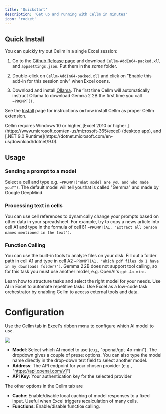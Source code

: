 ```yaml
---
title: 'Quickstart'
description: 'Get up and running with Cellm in minutes'
icon: 'rocket'
---
```


## Quick Install
You can quickly try out Cellm in a single Excel session:

1. Go to the [Github Release page](https://github.com/getcellm/cellm/releases) and download `Cellm-AddIn64-packed.xll` and `appsettings.json`. Put them in the _same_ folder.

2. Double-click on `Cellm-AddIn64-packed.xll` and click on "Enable this add-in for this session only" when Excel opens. 

3. Download and install [Ollama](https://ollama.com/). The first time Cellm will automatically instruct Ollama to download Gemma 2 2B the first time you call `=PROMPT()`.

See the [Install](install.mdx) page for instructions on how install Cellm as proper Cellm extension.

<Tip>
  Cellm requires Windows 10 or higher, [Excel 2010 or higher ](https://www.microsoft.com/en-us/microsoft-365/excel) (desktop app), and [.NET 9.0 Runtime](https://dotnet.microsoft.com/en-us/download/dotnet/9.0).
</Tip>

## Usage

### Sending a prompt to a model
Select a cell and type e.g. `=PROMPT("What model are you and who made you?")`. The default model will tell you that is called "Gemma" and made by Google DeepMind.

### Processing text in cells
You can use cell references to dynamically change your prompts based on other data in your spreadsheet. For example, try to copy a news article into cell A1 and type in the formula of cell B1 `=PROMPT(A1, "Extract all person names mentioned in the text")`. 

### Function Calling
You can use the built-in tools to analyse files on your disk. Fill out a folder path in cell A1 and type in cell A2 `=PROMPT(A1, "Which pdf files do I have in my downloads folder?")`. Gemma 2 2B does not support tool calling, so for this task you must use another model, e.g. OpenAI's `gpt-4o-mini`.

<CardGroup cols={2}>
  <Card
    title="Breaking Down Tasks for AI"
    icon="lightbulb"
    href="/get-started/breaking-down-tasks">
    Learn how to structure tasks and select the right model for your needs.
  </Card>
  <Card
    title="Prompting"
    icon="pen-to-square"
    href="/usage/prompting">
    Use AI in Excel to automate repetitive tasks. 
  </Card>
  <Card
    title="Function Calling"
    icon="image"
    href="/usage/function-calling">
    Use Excel as a low-code task orchestrator by enabling Cellm to access external tools and data.
  </Card>
</CardGroup>

# Configuration
Use the Cellm tab in Excel's ribbon menu to configure which AI model to use.

<Frame caption="Cellm Ribbon">
  <img src="https://iili.io/2yWOtna.png" />
</Frame>

- **Model**: Select which AI model to use (e.g., "openai/gpt-4o-mini"). The dropdown gives a couple of preset options. You can also type the model name directly in the drop-down text field to select another model.
- **Address**: The API endpoint for your chosen provider (e.g., "https://api.openai.com/v1")
- **API Key**: Your authentication key for the selected provider

The other options in the Cellm tab are:
- **Cache**: Enable/disable local caching of model responses to a fixed input. Useful when Excel triggers recalculation of many cells.
- **Functions**: Enable/disable function calling.